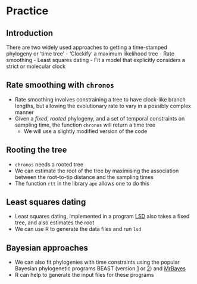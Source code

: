 # Practice

## Introduction

There are two widely used approaches to getting a time-stamped phylogeny or 'time tree'
  - 'Clockify' a maximum likelihood tree
    - Rate smoothing
    - Least squares dating
  - Fit a model that explicitly considers a strict or molecular clock

## Rate smoothing with ```chronos```

- Rate smoothing involves constraining a tree to have clock-like branch lengths, but allowing the evolutionary rate to vary in a possibly complex manner
- Given a *fixed*, *rooted* phylogeny, and a set of temporal constraints on sampling time, the function ```chronos``` will return a time tree
  - We will use a slightly modified version of the code

## Rooting the tree

- ```chronos``` needs a rooted tree
- We can estimate the root of the tree by maximising the association between the root-to-tip distance and the sampling times
- The function ```rtt``` in the library ```ape``` allows one to do this

## Least squares dating

- Least squares dating, implemented in a program [LSD](http://www.atgc-montpellier.fr/LSD/) also takes a fixed tree, and also estimates the root
- We can use R to generate the data files and run ```lsd```

## Bayesian approaches

- We can also fit phylogenies with time constraints using the popular Bayesian phylogenetic programs BEAST (version [1](http://beast.bio.ed.ac.uk) or [2](http://beast2.org)) and [MrBayes](http://mrbayes.sourceforge.net/)
- R can help to generate the input files for these programs

